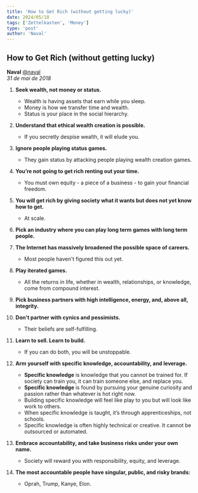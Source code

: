 ```yaml
---
title: 'How to Get Rich (without getting lucky)'
date: 2024/05/18
tags: ['Zettelkasten', 'Money']
type: 'post'
author: 'Naval'
---
```


## How to Get Rich (without getting lucky)

**Naval** [@naval](https://twitter.com/naval)  
_31 de mai de 2018_

1. **Seek wealth, not money or status.**

   - Wealth is having assets that earn while you sleep.
   - Money is how we transfer time and wealth.
   - Status is your place in the social hierarchy.

2. **Understand that ethical wealth creation is possible.**

   - If you secretly despise wealth, it will elude you.

3. **Ignore people playing status games.**

   - They gain status by attacking people playing wealth creation games.

4. **You’re not going to get rich renting out your time.**

   - You must own equity - a piece of a business - to gain your financial freedom.

5. **You will get rich by giving society what it wants but does not yet know how to get.**

   - At scale.

6. **Pick an industry where you can play long term games with long term people.**

7. **The Internet has massively broadened the possible space of careers.**

   - Most people haven't figured this out yet.

8. **Play iterated games.**

   - All the returns in life, whether in wealth, relationships, or knowledge, come from compound interest.

9. **Pick business partners with high intelligence, energy, and, above all, integrity.**

10. **Don't partner with cynics and pessimists.**

    - Their beliefs are self-fulfilling.

11. **Learn to sell. Learn to build.**

    - If you can do both, you will be unstoppable.

12. **Arm yourself with specific knowledge, accountability, and leverage.**

    - **Specific knowledge** is knowledge that you cannot be trained for. If society can train you, it can train someone
      else, and replace you.
    - **Specific knowledge** is found by pursuing your genuine curiosity and passion rather than whatever is hot right
      now.
    - Building specific knowledge will feel like play to you but will look like work to others.
    - When specific knowledge is taught, it’s through apprenticeships, not schools.
    - Specific knowledge is often highly technical or creative. It cannot be outsourced or automated.

13. **Embrace accountability, and take business risks under your own name.**

    - Society will reward you with responsibility, equity, and leverage.

14. **The most accountable people have singular, public, and risky brands:**
    - Oprah, Trump, Kanye, Elon.
